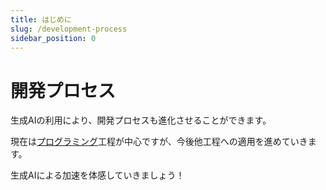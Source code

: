 ```yaml
---
title: はじめに
slug: /development-process
sidebar_position: 0
---
```


# 開発プロセス

生成AIの利用により、開発プロセスも進化させることができます。

現在は[プログラミング](http://localhost:3000/gai-dev-guide/development-process/programming/)工程が中心ですが、今後他工程への適用を進めていきます。

生成AIによる加速を体感していきましょう！